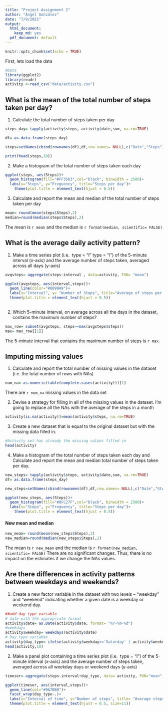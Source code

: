 ```yaml
---
title: "Project Assignment 2"
author: "Ángel González"
date: "7/9/2021"
output:
  html_document: 
    keep_md: yes
  pdf_document: default
---
```


```r
knitr::opts_chunk$set(echo = TRUE)
```


First, lets load the data
```r
#Data
library(ggplot2)
library(readr)
activity <-read_csv("data/activity.csv")
```

## What is the mean of the total number of steps taken per day?
1. Calculate the total number of steps taken per day
```r
steps_day= tapply(activity$steps, activity$date,sum, na.rm=TRUE)

df= as.data.frame(steps_day)

steps=setNames(cbind(rownames(df),df,row.names= NULL),c("Date","Steps") )

print(head(steps,10))
```

2. Make a histogram of the total number of steps taken each day
```r
ggplot(steps, aes(Steps))+
  geom_histogram(fill="#FF3563",col="black", binwidth = 2500)+
  labs(x="Steps", y="Frequency", title="Steps per day")+
    theme(plot.title = element_text(hjust = 0.5))
```

3. Calculate and report the mean and median of the total number of steps taken per day
```r
mean= round(mean(steps$Steps),2)
median=round(median(steps$Steps),2)
```
The mean is `r mean` and the median is `r format(median, scientific= FALSE)`

## What is the average daily activity pattern?

1. Make a time series plot (i.e. 
type = "l"
type = "l") of the 5-minute interval (x-axis) and the average number of steps taken, averaged across all days (y-axis)
```r
avgsteps= aggregate(steps~interval , data=activity, FUN= "mean")

ggplot(avgsteps, aes(interval,steps))+
  geom_line(color="#0099A9")+
  labs(x="Interval", y= "Number of Steps", title="Average of steps per 5 minutes interval")+
  theme(plot.title = element_text(hjust = 0.5))
  
```



2. Which 5-minute interval, on average across all the days in the dataset, contains the maximum number of steps?

```r
max_row= subset(avgsteps, steps==max(avgsteps$steps))
max= max_row[[1]]
```

The 5-minute interval that contains the maximum number of steps is `r max`. 


## Imputing missing values

1. Calculate and report the total number of missing values in the dataset (i.e. the total number of rows with 
NAs)
```r
num_na= as.numeric(table(complete.cases(activity)))[1]

```
There are `r num_na` missing values in the data set


2. Devise a strategy for filling in all of the missing values in the dataset. 
I'm going to replace all the NAs with the average of the steps in a month

```r
activity[is.na(activity)]=mean(activity$steps, na.rm=TRUE)
```

3. Create a new dataset that is equal to the original dataset but with the missing data filled in.
```r
#Activity set has already the missing values filled in
head(activity)
```

4. Make a histogram of the total number of steps taken each day and Calculate and report the mean and median total number of steps taken per day.

```r
new_steps= tapply(activity$steps, activity$date,sum, na.rm=TRUE)
df= as.data.frame(steps_day)

new_steps=setNames(cbind(rownames(df),df,row.names= NULL),c("Date","Steps") )

ggplot(new_steps, aes(Steps))+
  geom_histogram(fill="#8FC27F",col="black", binwidth = 2500)+
  labs(x="Steps", y="Frequency", title="Steps per day")+
    theme(plot.title = element_text(hjust = 0.5))
```
#### New mean and median
```r
new_mean= round(mean(new_steps$Steps),2)
new_median=round(median(new_steps$Steps),2)
```

The mean is `r new_mean` and the median is `r format(new_median, scientific= FALSE)`
There are no significant changes. Thus, there is no impact on the estimates if we change the NAs values.


## Are there differences in activity patterns between weekdays and weekends?

1. Create a new factor variable in the dataset with two levels – “weekday” and “weekend” indicating whether a given date is a weekday or weekend day.

```r
##add day type variable
# date with the appropriate format
activity$date= as.Date(activity$date, format= "%Y-%m-%d")
#weekdays
activity$weekday= weekdays(activity$date)
# Day type variabke
activity$day_type= ifelse(activity$weekday=='Saturday' | activity$weekday=='Sunday', 'weekend','weekday')
head(activity,10)
```

2. Make a panel plot containing a time series plot (i.e. 
type = "l") of the 5-minute interval (x-axis) and the average number of steps taken, averaged across all weekday days or weekend days (y-axis)

```r
timeser= aggregate(steps~interval+day_type, data= activity, FUN="mean")

ggplot(timeser, aes(interval,steps))+
  geom_line(col="#9A7BB0")+
  facet_wrap(day_type~.)+
  labs(x="Interval of time", y="Number of steps", title= "Average steps per time interval by type of day")+
  theme(plot.title = element_text(hjust = 0.5, size=11))


```

